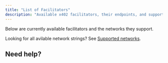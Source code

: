 ```yaml
---
title: "List of Facilitators"
description: "Available x402 facilitators, their endpoints, and supported networks"
---
```



Below are currently available facilitators and the networks they support.

<FacilitatorsTable />

<Tip>
  Looking for all avilable network strings? See <a href="/x402/supported-networks">Supported networks</a>.
</Tip>

## Need help?

<DiscordHelpCard />
